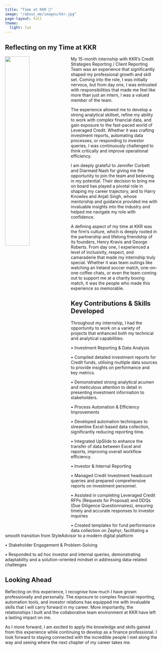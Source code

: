 ```yaml
---
title: "Time at KKR 💼"
image: "/about_me/images/kkr.jpg"
page-layout: full
theme:
  light: lux
---
```

## Reflecting on my Time at KKR
![](team-kkr.jpeg){style="float: left; margin-right: 1rem; width: 40%;"}

My 15-month internship with KKR’s Credit Strategies Reporting / Client Reporting Team was an experience that significantly shaped my professional growth and skill set. Coming into the role, I was initially nervous, but from day one, I was entrusted with responsibilities that made me feel like more than just an intern, I was a valued member of the team.

The experience allowed me to develop a strong analytical skillset, refine my ability to work with complex financial data, and gain exposure to the fast-paced world of Leveraged Credit. Whether it was crafting investment reports, automating data processes, or responding to investor queries, I was continuously challenged to think critically and improve operational efficiency.

I am deeply grateful to Jennifer Corbett and Diarmaid Nash for giving me the opportunity to join the team and believing in my potential. Their decision to bring me on board has played a pivotal role in shaping my career trajectory, and to Harry Knowles and Anjali Singh, whose mentorship and guidance provided me with invaluable insights into the industry and helped me navigate my role with confidence.

A defining aspect of my time at KKR was the firm’s culture, which is deeply rooted in the partnership and lifelong friendship of its founders, Henry Kravis and George Roberts. From day one, I experienced a level of inclusivity, respect, and camaraderie that made my internship truly special. Whether it was team outings like watching an Ireland soccer match, one-on-one coffee chats, or even the team coming out to support me at a charity boxing match, it was the people who made this experience so memorable.

## Key Contributions & Skills Developed

Throughout my internship, I had the opportunity to work on a variety of projects that enhanced both my technical and analytical capabilities:

•	Investment Reporting & Data Analysis

•	Compiled detailed investment reports for Credit funds, utilising multiple data sources to provide insights on performance and key metrics.

•	Demonstrated strong analytical acumen and meticulous attention to detail in presenting investment information to stakeholders.

•	Process Automation & Efficiency Improvements

•	Developed automation techniques to streamline Excel-based data collection, significantly reducing reporting time.

•	Integrated UpSlide to enhance the transfer of data between Excel and reports, improving overall workflow efficiency.

•	Investor & Internal Reporting

•	Managed Credit Investment headcount queries and prepared comprehensive reports on investment personnel.

•	Assisted in completing Leveraged Credit RFPs (Requests for Proposal) and DDQs (Due Diligence Questionnaires), ensuring timely and accurate responses to investor inquiries

•	Created templates for fund performance data collection on Zephyr, facilitating a smooth transition from StyleAdvisor to a modern digital platform

•	Stakeholder Engagement & Problem-Solving

•	Responded to ad hoc investor and internal queries, demonstrating adaptability and a solution-oriented mindset in addressing data-related challenges

## Looking Ahead

Reflecting on this experience, I recognise how much I have grown professionally and personally. The exposure to complex financial reporting, automation tools, and investor relations has equipped me with invaluable skills that I will carry forward in my career. More importantly, the relationships I built and the collaborative team environment at KKR have left a lasting impact on me.

As I move forward, I am excited to apply the knowledge and skills gained from this experience while continuing to develop as a finance professional. I look forward to staying connected with the incredible people I met along the way and seeing where the next chapter of my career takes me.